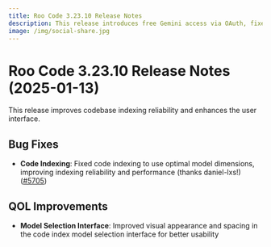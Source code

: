 ```yaml
---
title: Roo Code 3.23.10 Release Notes
description: This release introduces free Gemini access via OAuth, fixes several bugs, and improves the overall user experience.
image: /img/social-share.jpg
---
```


# Roo Code 3.23.10 Release Notes (2025-01-13)

This release improves codebase indexing reliability and enhances the user interface.

## Bug Fixes

* **Code Indexing**: Fixed code indexing to use optimal model dimensions, improving indexing reliability and performance (thanks daniel-lxs!) ([#5705](https://github.com/RooCodeInc/Roo-Code/pull/5705))

## QOL Improvements

* **Model Selection Interface**: Improved visual appearance and spacing in the code index model selection interface for better usability